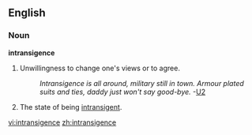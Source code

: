 ==English==
===Noun===
'''intransigence'''
#Unwillingness to change one's views or to agree.
#:''Intransigence is all around, military still in town. Armour plated suits and ties, daddy just won't say good-bye.''  -[[w:U2 (band)|U2]]
#The state of being [[intransigent]].

[[vi:intransigence]]
[[zh:intransigence]]